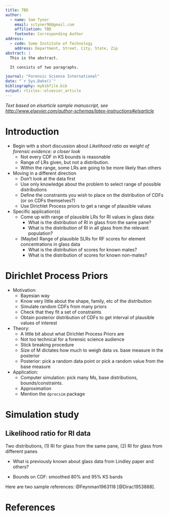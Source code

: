 ```yaml
---
title: TBD
author:
  - name: Sam Tyner
    email: sctyner90@gmail.com
    affiliation: TBD
    footnote: Corresponding Author
address:
  - code: Some Institute of Technology
    address: Department, Street, City, State, Zip
abstract: |
  This is the abstract.

  It consists of two paragraphs.

journal: "Forensic Science International"
date: "`r Sys.Date()`"
bibliography: mybibfile.bib
output: rticles::elsevier_article
---
```


_Text based on elsarticle sample manuscript, see [http://www.elsevier.com/author-schemas/latex-instructions#elsarticle](http://www.elsevier.com/author-schemas/latex-instructions#elsarticle)_


# Introduction

- Begin with a short discussion about *Likelihood ratio as weight of forensic evidence: a closer look*  
    * Not every CDF in KS bounds is reasonable
    * Range of LRs given, but not a distribution.
    * Within the range, some LRs are going to be more likely than others 
- Moving in a different direction 
    * Don't look at the data first 
    * Use only knowledge about the problem to select range of possible distributions 
    * Define the constraints you wish to place on the distribution of CDFs (or on CDFs themselves?)
    * Use Dirichlet Process priors to get a range of plausible values
- Specific application(s)
    * Come up with range of plausible LRs for RI values in glass data:
        * What is the distribution of RI in glass from the same pane? 
        * What is the distribution of RI in all glass from the relevant population? 
    * (Maybe) Range of plausible SLRs for RF scores for element concentrations in glass data
        * What is the distribution of scores for known mates? 
        * What is the distribution of scores for known non-mates? 

# Dirichlet Process Priors

- Motivation: 
    * Bayesian way
    * Know very little about the shape, family, etc of the distribution
    * Simulate random CDFs from many priors
    * Check that they fit a set of constraints
    * Obtain posterior distribution of CDFs to get interval of plausible values of interest
- Theory: 
    * A little bit about what Dirichlet Process Priors are 
    * Not too technical for a forensic science audience
    * Stick breaking procedure
    * Size of M dictates how much to weigh data vs. base measure in the posterior 
    * Posterior: pick a random data point or pick a random value from the base measure 
- Application: 
    * Computer simulation: pick many Ms, base distributions, bounds/constraints.
    * Approximation 
    * Mention the `dprocsim` package 

# Simulation study 

## Likelihood ratio for RI data 

Two distributions, (1) RI for glass from the same pane, (2) RI for glass from different panes

- What is previously known about glass data from Lindley paper and others? 

- Bounds on CDF: smoothed 80% and 95% KS bands 
    




Here are two sample references: @Feynman1963118 [@Dirac1953888].

References {#references .unnumbered}
==========
